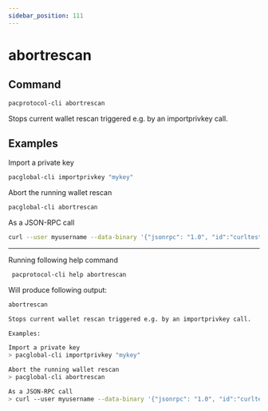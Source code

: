 ```yaml
---
sidebar_position: 111
---
```


# abortrescan
## Command

```bash
pacprotocol-cli abortrescan
```

Stops current wallet rescan triggered e.g. by an importprivkey call.



## Examples


Import a private key

```bash
pacglobal-cli importprivkey "mykey"
```



Abort the running wallet rescan

```bash
pacglobal-cli abortrescan 
```



As a JSON-RPC call

```bash
curl --user myusername --data-binary '{"jsonrpc": "1.0", "id":"curltest", "method": "abortrescan", "params": [] }' -H 'content-type: text/plain;' http://127.0.0.1:1111/
```




___

Running following help command
```bash
 pacprotocol-cli help abortrescan
```
Will produce following output:


```bash
abortrescan

Stops current wallet rescan triggered e.g. by an importprivkey call.

Examples:

Import a private key
> pacglobal-cli importprivkey "mykey"

Abort the running wallet rescan
> pacglobal-cli abortrescan 

As a JSON-RPC call
> curl --user myusername --data-binary '{"jsonrpc": "1.0", "id":"curltest", "method": "abortrescan", "params": [] }' -H 'content-type: text/plain;' http://127.0.0.1:1111/

```

